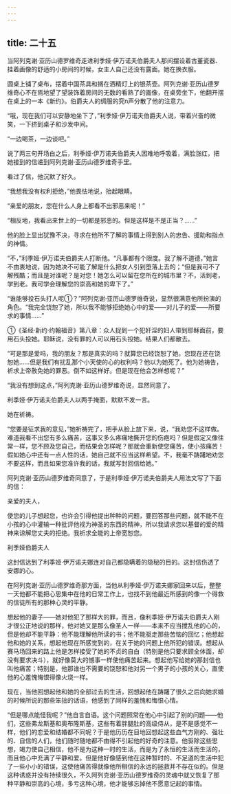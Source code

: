 ```yaml
---
---
---
```

title: 二十五
---



当阿列克谢·亚历山德罗维奇走进利季娅·伊万诺夫伯爵夫人那间摆设着古董瓷器、挂着画像的舒适的小房间的时候，女主人自己还没有露面。她在换衣服。

圆桌上铺了桌布，摆着中国茶具和搁在酒精灯上的银茶壶。阿列克谢·亚历山德罗维奇心不在焉地望了望装饰着房间的无数的看熟了的画像，在桌旁坐下，他翻开摆在桌上的一本《新约》。伯爵夫人的绸服的究n声分散了他的注意力。

“哦，现在我们可以安静地坐下了，”利季娅·伊万诺夫伯爵夫人说，带着兴奋的微笑，一下挤到桌子和沙发中间。

“一边喝茶，一边谈吧。”

说了两三句开场白之后，利季娅·伊万诺夫伯爵夫人困难地呼吸着，满脸涨红，把她接到的信递到阿列克谢·亚历山德罗维奇手里。

看过了信，他沉默了好久。

“我想我没有权利拒绝，”他畏怯地说，抬起眼睛。

“亲爱的朋友，您在什么人身上都看不出邪恶来呢！”

“相反地，我看出来世上的一切都是邪恶的。但是这样是不是正当？……”

他的脸上显出犹豫不决，寻求在他所不了解的事情上得到别人的忠告、援助和指点的神情。

“不，”利季娅·伊万诺夫伯爵夫人打断他。“凡事都有个限度。我了解不道德，”她言不由衷地说，因为她决不可能了解是什么把女人引到堕落上去的；“但是我可不了解残酷；而且是对谁呢？是对您！她怎么可以留在您所在的城市里？不，活到老，学到老。我可学会理解您的崇高和她的卑下了。”

“谁能够投石头打人呢①？”阿列克谢·亚历山德罗维奇说，显然很满意他所扮演的角色。“我完全饶恕了她，所以我不能够拒绝她心中的爱——对儿子的爱——所要求的事情……”



①《圣经·新约·约翰福音》第八章：众人捉到一个犯奸淫的妇人带到耶稣面前，要用石头投她。耶稣说，没有罪的人可以用石头投她。结果人们都散去。

“可是那是爱吗，我的朋友？那是真实的吗？就算您已经饶恕了她，您现在还在饶恕她……但是我们有扰乱那个小天使的心的权利吗？他以为她死了。他为她祷告，祈求上帝赦免她的罪恶。倒不如这样好。但是现在他会怎样想呢？”

“我没有想到这点，”阿列克谢·亚历山德罗维奇说，显然同意了。

利季娅·伊万诺夫伯爵夫人以两手掩面，默默不发一言。

她在祈祷。

“您要是征求我的意见，”她祈祷完了，把手从脸上放下来，说，“我劝您不这样做。难道我看不出您有多么痛苦，这事又多么疼痛地撕开您的伤疤吗？但是假定又像往常一样，您不顾及您自己，而结果会怎样呢？那就会重新使您痛苦，使小孩痛苦！假如她心中还有一点人性的话，她自己就不应当这样希望。不，我毫不踌躇地劝您不要这样，而且如果您准许我的话，我就写封回信给她。”

阿列克谢·亚历山德罗维奇同意了，于是利季娅·伊万诺夫伯爵夫人用法文写了下面的信：

亲爱的夫人，

使您的儿子想起您，也许会引得他提出种种的问题，要回答那些问题，就不能不在小孩的心中灌输一种批评他视为神圣的东西的精神，所以我请求您以基督的爱的精神来谅解您丈夫的拒绝。我祈求全能的上帝宽恕您。

利季娅伯爵夫人

这封信达到了利季娅·伊万诺夫娜连对自己都隐瞒着的隐秘的目的。这封信伤透了安娜的心。

在阿列克谢·亚历山德罗维奇那方面，当他从利季娅·伊万诺夫娜家回来以后，整整一天他都不能把心思集中在他的日常工作上，也找不到他最近所感到的像一个得救的信徒所有的那种心灵的平静。

想起他的妻子——她对他犯了那样大的罪，而且，像利季娅·伊万诺夫伯爵夫人刚才很公正地说的那样，他对她又是那么像圣人一样——本来不应当搅乱他的心的，但是他却不能平静：他不能理解他所读的书；他不能驱走那些苦恼的回忆；他想起他和她的关系，想起他现在所感觉到的，在关于她的问题上他所犯的错误。想起从赛马场回来的路上他是怎样接受了她的不贞的自白（特别是他只要求顾全体面，却没有要求决斗），就好像莫大的憾事一样使他痛苦起来。想起他写给她的那封信也叫他痛苦；特别是，他那谁也不需要的饶恕和他对另一个男子的小孩的关心，直使他的心羞愧悔恨得像火烧一样。

现在，当他回想起他和她的全部过去的生活，回想起他在踌躇了很久之后向她求婚的时候所说的那些笨拙的话语，他感到了同样的羞愧和悔恨心情。

“但是哪点能怪我呢？”他自言自语。这个问题照常在他心中引起了别的问题——他们，这些弗龙斯基和奥布隆斯基，这些有着胖腿肚的高级侍从，是不是感觉不一样，他们的恋爱和结婚都不同呢？于是他历历在目地回想起这些血气方刚的、强壮的、自信的人们，他们随时随地都不由得不引起他的好奇的注意。他驱除这些思想，竭力使自己相信，他不是为这种一时的生活，而是为了永恒的生活而生活的，而且他心中充满了平静和爱。但是他好像感到他在这种暂时的、不足道的生活中犯了一些小小的错误，这使他痛苦得就像他所相信的永远的拯救并不存在似的。但是这种诱惑并没有持续很久，不久阿列克谢·亚历山德罗维奇的灵魂中就又恢复了那种平静和崇高的心境，多亏这种心境，他才能够忘掉他不愿意记起的事情。